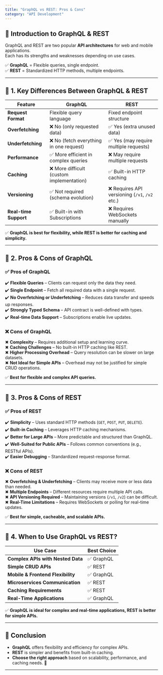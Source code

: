 ```yaml
---
title: "GraphQL vs REST: Pros & Cons"
category: "API Development"
---
```


## 📌 Introduction to GraphQL & REST

GraphQL and REST are two popular **API architectures** for web and mobile applications.  
Each has its strengths and weaknesses depending on use cases.

✅ **GraphQL** = Flexible queries, single endpoint.  
✅ **REST** = Standardized HTTP methods, multiple endpoints.  

---

## 🔹 1. Key Differences Between GraphQL & REST

| Feature | GraphQL | REST |
|---------|---------|------|
| **Request Format** | Flexible query language | Fixed endpoint structure |
| **Overfetching** | ❌ No (only requested data) | ✅ Yes (extra unused data) |
| **Underfetching** | ❌ No (fetch everything in one request) | ✅ Yes (may require multiple requests) |
| **Performance** | ✅ More efficient in complex queries | ❌ May require multiple requests |
| **Caching** | ❌ More difficult (custom implementation) | ✅ Built-in HTTP caching |
| **Versioning** | ✅ Not required (schema evolution) | ❌ Requires API versioning (`/v1`, `/v2` etc.) |
| **Real-time Support** | ✅ Built-in with Subscriptions | ❌ Requires WebSockets manually |

✅ **GraphQL is best for flexibility, while REST is better for caching and simplicity.**  

---

## 🔹 2. Pros & Cons of GraphQL

### ✅ **Pros of GraphQL**
✔️ **Flexible Queries** – Clients can request only the data they need.  
✔️ **Single Endpoint** – Fetch all required data with a single request.  
✔️ **No Overfetching or Underfetching** – Reduces data transfer and speeds up responses.  
✔️ **Strongly Typed Schema** – API contract is well-defined with types.  
✔️ **Real-time Data Support** – Subscriptions enable live updates.  

### ❌ **Cons of GraphQL**
✖ **Complexity** – Requires additional setup and learning curve.  
✖ **Caching Challenges** – No built-in HTTP caching like REST.  
✖ **Higher Processing Overhead** – Query resolution can be slower on large datasets.  
✖ **Not Ideal for Simple APIs** – Overhead may not be justified for simple CRUD operations.  

✅ **Best for flexible and complex API queries.**  

---

## 🔹 3. Pros & Cons of REST

### ✅ **Pros of REST**
✔️ **Simplicity** – Uses standard HTTP methods (`GET`, `POST`, `PUT`, `DELETE`).  
✔️ **Built-in Caching** – Leverages HTTP caching mechanisms.  
✔️ **Better for Large APIs** – More predictable and structured than GraphQL.  
✔️ **Well-Suited for Public APIs** – Follows common conventions (e.g., RESTful APIs).  
✔️ **Easier Debugging** – Standardized request-response format.  

### ❌ **Cons of REST**
✖ **Overfetching & Underfetching** – Clients may receive more or less data than needed.  
✖ **Multiple Endpoints** – Different resources require multiple API calls.  
✖ **API Versioning Required** – Maintaining versions (`/v1`, `/v2`) can be difficult.  
✖ **Real-Time Limitations** – Requires WebSockets or polling for real-time updates.  

✅ **Best for simple, cacheable, and scalable APIs.**  

---

## 🔹 4. When to Use GraphQL vs REST?

| Use Case | Best Choice |
|----------|-------------|
| **Complex APIs with Nested Data** | ✅ GraphQL |
| **Simple CRUD APIs** | ✅ REST |
| **Mobile & Frontend Flexibility** | ✅ GraphQL |
| **Microservices Communication** | ✅ REST |
| **Caching Requirements** | ✅ REST |
| **Real-Time Applications** | ✅ GraphQL |

✅ **GraphQL is ideal for complex and real-time applications, REST is better for simple APIs.**  

---

## 📌 Conclusion

- **GraphQL** offers flexibility and efficiency for complex APIs.  
- **REST** is simpler and benefits from built-in caching.  
- **Choose the right approach** based on scalability, performance, and caching needs. 🚀  

---
